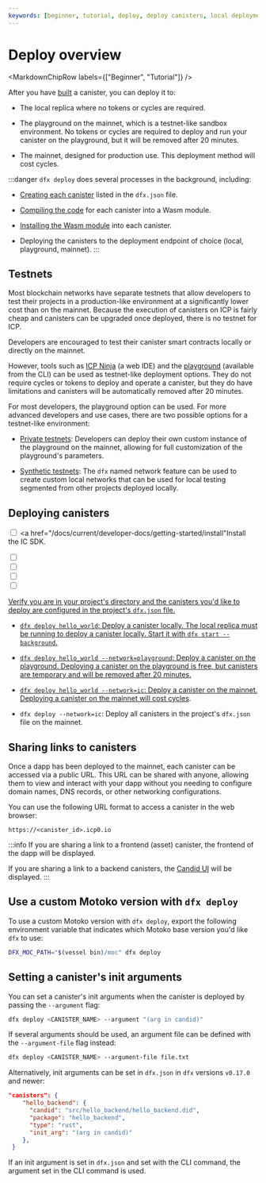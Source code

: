 ```yaml
---
keywords: [beginner, tutorial, deploy, deploy canisters, local deployment, local dev, mainnet deployment, mainnet, playground, deploy playground, deploy to playground]
---
```



# Deploy overview

<MarkdownChipRow labels={["Beginner", "Tutorial"]} />

After you have [built](/docs/current/developer-docs/smart-contracts/install) a <GlossaryTooltip>canister</GlossaryTooltip>, you can
deploy it to:

- The local replica where no tokens or cycles are required.

- The playground on the mainnet, which is a testnet-like sandbox environment. No tokens or cycles are required to deploy and run your canister on the playground, but it will be removed after 20 minutes.

- The mainnet, designed for production use. This deployment method will cost cycles.

:::danger
`dfx deploy` does several processes in the background, including:

- [Creating each canister](/docs/current/developer-docs/smart-contracts/create) listed in the `dfx.json` file.

- [Compiling the code](/docs/current/developer-docs/smart-contracts/compile) for each canister into a Wasm module.

- [Installing the Wasm module](/docs/current/developer-docs/smart-contracts/install) into each canister. 

- Deploying the canisters to the deployment endpoint of choice (local, playground, mainnet).
:::

## Testnets

Most blockchain networks have separate testnets that allow developers to test their projects in a production-like environment at a significantly lower cost than on the mainnet. Because the execution of canisters on ICP is fairly cheap and canisters can be upgraded once deployed, there is no testnet for ICP.

Developers are encouraged to test their canister smart contracts locally or directly on the mainnet.

However, tools such as [ICP Ninja](https://icp.ninja) (a web IDE) and the [playground](/docs/current/developer-docs/developer-tools/ide/playground) (available from the CLI) can be used as testnet-like deployment options. They do not require cycles or tokens to deploy and operate a canister, but they do have limitations and canisters will be automatically removed after 20 minutes.

For most developers, the playground option can be used. For more advanced developers and use cases, there are two possible options for a testnet-like environment:

- [Private testnets](/docs/current/developer-docs/smart-contracts/deploy/custom-testnets): Developers can deploy their own custom instance of the playground on the mainnet, allowing for full customization of the playground's parameters.

- [Synthetic testnets](/docs/current/developer-docs/smart-contracts/deploy/custom-testnets): The `dfx` named network feature can be used to create custom local networks that can be used for local testing segmented from other projects deployed locally.

## Deploying canisters

<Tabs>
<TabItem value="prereq" label="Prerequisites" default>

<input type="checkbox"/> <a href="/docs/current/developer-docs/getting-started/install"Install the IC SDK.</a>
<div>
</div>
<input type="checkbox"/> <a href="/docs/current/developer-docs/smart-contracts/write/overview"Write a smart contract.</a>
<div>
</div>
<input type="checkbox"/> <a href="/docs/current/developer-docs/smart-contracts/create"Create your canister.</a>
<div>
</div>
<input type="checkbox"/> <a href="/docs/current/developer-docs/smart-contracts/compile"Compile your canister code into Wasm.</a>
<div>
</div>
<input type="checkbox"/> <a href="/docs/current/developer-docs/smart-contracts/install"Install the Wasm module into your canister.</a>
</TabItem>
</Tabs>

Verify you are in your project's directory and the canisters you'd like to deploy are configured in the project's `dfx.json` file.

- `dfx deploy hello_world`: Deploy a canister locally. The local replica must be running to deploy a canister locally. Start it with `dfx start --background`.

- `dfx deploy hello_world --network=playground`: Deploy a canister on the playground. Deploying a canister on the playground is free, but canisters are temporary and will be removed after 20 minutes.

- `dfx deploy hello_world --network=ic`: Deploy a canister on the mainnet. Deploying a canister on the mainnet will cost [cycles](/docs/current/developer-docs/gas-cost).

- `dfx deploy --network=ic`: Deploy all canisters in the project's `dfx.json` file on the mainnet.

## Sharing links to canisters

Once a dapp has been deployed to the mainnet, each canister can be accessed via a public URL. This URL can be shared with anyone, allowing them to view and interact with your dapp without you needing to configure domain names, DNS records, or other networking configurations.

You can use the following URL format to access a canister in the web browser:

```
https://<canister_id>.icp0.io
```

:::info
If you are sharing a link to a frontend (asset) canister, the frontend of the dapp will be displayed.

If you are sharing a link to a backend canisters, the [Candid UI](/docs/current/developer-docs/smart-contracts/candid/candid-concepts) will be displayed.
:::

## Use a custom Motoko version with `dfx deploy`

To use a custom Motoko version with `dfx deploy`, export the following
environment variable that indicates which Motoko base version you'd like `dfx`
to use:

```bash
DFX_MOC_PATH="$(vessel bin)/moc" dfx deploy
```

## Setting a canister's init arguments

You can set a canister's init arguments when the canister is deployed by passing
the `--argument` flag:

```bash
dfx deploy <CANISTER_NAME> --argument "(arg in candid)"
```

If several arguments should be used, an argument file can be defined with the
`--argument-file` flag instead:

```bash
dfx deploy <CANISTER_NAME> --argument-file file.txt
```

Alternatively, init arguments can be set in `dfx.json` in `dfx` versions
`v0.17.0` and newer:

```json title="dfx.json"
"canisters": {
    "hello_backend": {
      "candid": "src/hello_backend/hello_backend.did",
      "package": "hello_backend",
      "type": "rust",
      "init_arg": "(arg in candid)"
    },
 }
```

If an init argument is set in `dfx.json` and set with the CLI command, the
argument set in the CLI command is used.
